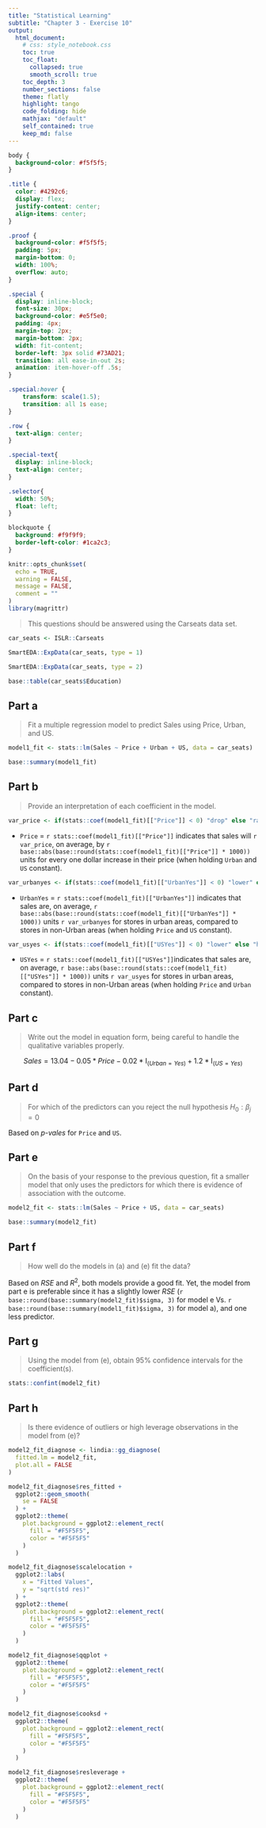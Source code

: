 ```yaml
---
title: "Statistical Learning"
subtitle: "Chapter 3 - Exercise 10"
output: 
  html_document:
    # css: style_notebook.css
    toc: true
    toc_float:
      collapsed: true
      smooth_scroll: true
    toc_depth: 3
    number_sections: false
    theme: flatly
    highlight: tango
    code_folding: hide
    mathjax: "default"
    self_contained: true
    keep_md: false
---
```


```css
body {
  background-color: #f5f5f5;
}

.title {
  color: #4292c6;
  display: flex;
  justify-content: center;
  align-items: center;
}

.proof {
  background-color: #f5f5f5;
  padding: 5px;
  margin-bottom: 0;
  width: 100%;
  overflow: auto;
}

.special {
  display: inline-block;
  font-size: 30px;
  background-color: #e5f5e0;
  padding: 4px;
  margin-top: 2px;
  margin-bottom: 2px;
  width: fit-content;
  border-left: 3px solid #73AD21;
  transition: all ease-in-out 2s;
  animation: item-hover-off .5s;
}

.special:hover {
    transform: scale(1.5);
    transition: all 1s ease;
}

.row {
  text-align: center;
}

.special-text{
  display: inline-block;
  text-align: center;
}

.selector{
  width: 50%;
  float: left;
}

blockquote {
  background: #f9f9f9;
  border-left-color: #1ca2c3;
}
```

```r
knitr::opts_chunk$set(
  echo = TRUE,
  warning = FALSE,
  message = FALSE,
  comment = ""
)
library(magrittr)
```

> This questions should be answered using the Carseats data set.

```r
car_seats <- ISLR::Carseats
```

```r
SmartEDA::ExpData(car_seats, type = 1)
```

```r
SmartEDA::ExpData(car_seats, type = 2)
```

```r
base::table(car_seats$Education)
```

## Part a

> Fit a multiple regression model to predict Sales using Price, Urban, and US.

```r
model1_fit <- stats::lm(Sales ~ Price + Urban + US, data = car_seats)
```

```r
base::summary(model1_fit)
```

## Part b

> Provide an interpretation of each coefficient in the model.

```r
var_price <- if(stats::coef(model1_fit)[["Price"]] < 0) "drop" else "raise"
```

- `Price` = `r stats::coef(model1_fit)[["Price"]]` indicates that sales will `r var_price`, on average, by `r base::abs(base::round(stats::coef(model1_fit)[["Price"]] * 1000))` units for every one dollar increase in their price (when holding `Urban` and `US` constant).

```r
var_urbanyes <- if(stats::coef(model1_fit)[["UrbanYes"]] < 0) "lower" else "higher"
```

- `UrbanYes` = `r stats::coef(model1_fit)[["UrbanYes"]]` indicates that sales are, on average, `r base::abs(base::round(stats::coef(model1_fit)[["UrbanYes"]] * 1000))` units `r var_urbanyes` for stores in urban areas, compared to stores in non-Urban areas (when holding `Price` and `US` constant).

```r
var_usyes <- if(stats::coef(model1_fit)[["USYes"]] < 0) "lower" else "higher"
```

- `USYes` = `r stats::coef(model1_fit)[["USYes"]]`indicates that sales are, on average, `r base::abs(base::round(stats::coef(model1_fit)[["USYes"]] * 1000))` units `r var_usyes` for stores in urban areas, compared to stores in non-Urban areas (when holding `Price` and `Urban` constant).

## Part c

> Write out the model in equation form, being careful to handle the qualitative variables properly.

$$Sales = 13.04 - 0.05 * Price - 0.02 * \text{I}_{(Urban = Yes)} + 1.2 * \text{I}_{(US = Yes)}$$

## Part d

> For which of the predictors can you reject the null hypothesis $H_0: \beta_j = 0$

Based on *p-vales* for `Price` and `US`.

## Part e

> On the basis of your response to the previous question, fit a smaller model that only uses the predictors for which there is evidence of association with the outcome.

```r
model2_fit <- stats::lm(Sales ~ Price + US, data = car_seats)
```

```r
base::summary(model2_fit)
```

## Part f

> How well do the models in (a) and (e) fit the data?

Based on $RSE$ and $R^2$, both models provide a good fit. Yet, the model from part e is preferable since it has a slightly lower $RSE$ (`r base::round(base::summary(model2_fit)$sigma, 3)` for model e Vs. `r base::round(base::summary(model1_fit)$sigma, 3)` for model a), and one less predictor.

## Part g

> Using the model from (e), obtain 95% confidence intervals for the coefficient(s).

```r
stats::confint(model2_fit)
```

## Part h

> Is there evidence of outliers or high leverage observations in the model from (e)?

```r
model2_fit_diagnose <- lindia::gg_diagnose(
  fitted.lm = model2_fit,
  plot.all = FALSE
)
```

```r
model2_fit_diagnose$res_fitted +
  ggplot2::geom_smooth(
    se = FALSE
  ) +
  ggplot2::theme(
    plot.background = ggplot2::element_rect(
      fill = "#F5F5F5",
      color = "#F5F5F5"
    )
  )
```

```r
model2_fit_diagnose$scalelocation +
  ggplot2::labs(
    x = "Fitted Values",
    y = "sqrt(std res)"
  ) +
  ggplot2::theme(
    plot.background = ggplot2::element_rect(
      fill = "#F5F5F5",
      color = "#F5F5F5"
    )
  )
```

```r
model2_fit_diagnose$qqplot +
  ggplot2::theme(
    plot.background = ggplot2::element_rect(
      fill = "#F5F5F5",
      color = "#F5F5F5"
    )
  )
```

```r
model2_fit_diagnose$cooksd +
  ggplot2::theme(
    plot.background = ggplot2::element_rect(
      fill = "#F5F5F5",
      color = "#F5F5F5"
    )
  )
```

```r
model2_fit_diagnose$resleverage +
  ggplot2::theme(
    plot.background = ggplot2::element_rect(
      fill = "#F5F5F5",
      color = "#F5F5F5"
    )
  )
```
